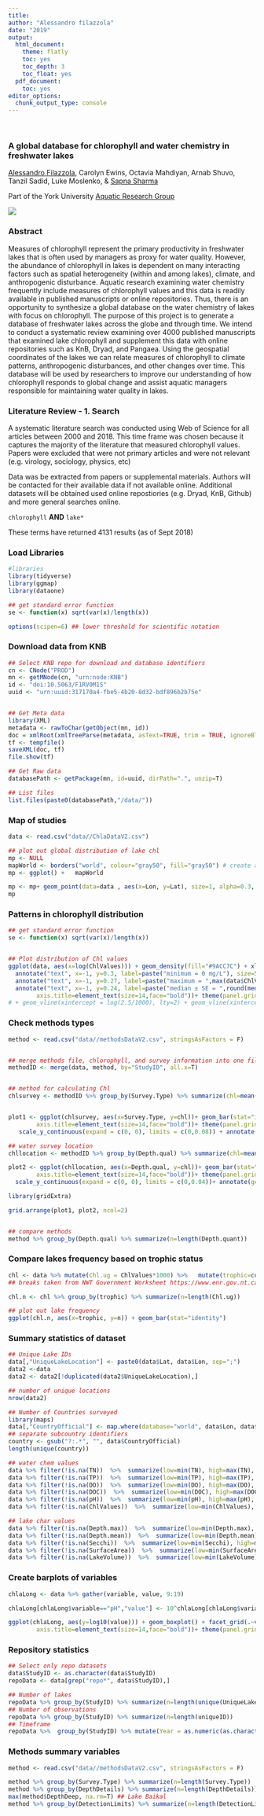 ```yaml
---
title:
author: "Alessandro filazzola"
date: "2019"
output:
  html_document:
    theme: flatly
    toc: yes
    toc_depth: 3
    toc_float: yes
  pdf_document:
    toc: yes
editor_options: 
  chunk_output_type: console
---
```

<br>  

### A global database for chlorophyll and water chemistry in freshwater lakes 

[Alessandro Filazzola](http://www.filazzola.info/), Carolyn Ewins, Octavia Mahdiyan, Arnab Shuvo, Tanzil Sadid, Luke Moslenko, & [Sapna Sharma](https://sharmalab.wordpress.com/)

Part of the York University [Aquatic Research Group](http://www.yorkaquaticresearch.ca/)

![](./lake.jpg)
<br> 

### Abstract

Measures of chlorophyll represent the primary productivity in freshwater lakes that is often used by managers as proxy for water quality. However, the abundance of chlorophyll in lakes is dependent on many interacting factors such as spatial heterogeneity (within and among lakes), climate, and anthropogenic disturbance. Aquatic research examining water chemistry frequently include measures of chlorophyll values and this data is readily available in published manuscripts or online repositories. Thus, there is an opportunity to synthesize a global database on the water chemistry of lakes with focus on chlorophyll. The purpose of this project is to generate a database of freshwater lakes across the globe and through time. We intend to conduct a systematic review examining over 4000 published manuscripts that examined lake chlorophyll and supplement this data with online repositories such as KnB, Dryad, and Pangaea. Using the geospatial coordinates of the lakes we can relate measures of chlorophyll to climate patterns, anthropogenic disturbances, and other changes over time. This database will be used by researchers to improve our understanding of how chlorophyll responds to global change and assist aquatic managers responsible for maintaining water quality in lakes. 

### Literature Review - 1. Search

A systematic literature search was conducted using Web of Science for all articles between 2000 and 2018. This time frame was chosen because it captures the majority of the literature that measured chlorophyll values. Papers were excluded that were not primary articles and were not relevant (e.g. virology, sociology, physics, etc)

Data was be extracted from papers or supplemental materials. Authors will be contacted for their available data if not available online. Additional datasets will be obtained used online repostiories (e.g. Dryad, KnB, Github) and more general searches online. 

`chlorophyll`
**AND** 
`lake*`

These terms have returned 4131 results (as of Sept 2018) 


### Load Libraries
```r
#libraries
library(tidyverse)
library(ggmap)
library(dataone)

## get standard error function
se <- function(x) sqrt(var(x)/length(x))

options(scipen=6) ## lower threshold for scientific notation
```

### Download data from KNB
```r
## Select KNB repo for download and database identifiers
cn <- CNode("PROD")
mn <- getMNode(cn, "urn:node:KNB")
id <- "doi:10.5063/F1RV0M1S"
uuid <- "urn:uuid:317170a4-fbe5-4b20-8d32-bdf896b2b75e"


## Get Meta data
library(XML)
metadata <- rawToChar(getObject(mn, id))
doc = xmlRoot(xmlTreeParse(metadata, asText=TRUE, trim = TRUE, ignoreBlanks = TRUE))
tf <- tempfile()
saveXML(doc, tf)
file.show(tf)

## Get Raw data
databasePath <- getPackage(mn, id=uuid, dirPath=".", unzip=T)

## List files
list.files(paste0(databasePath,"/data/"))

```

### Map of studies
```r

data <- read.csv("data//ChlaDataV2.csv")

## plot out global distribution of lake chl
mp <- NULL
mapWorld <- borders("world", colour="gray50", fill="gray50") # create a layer of borders
mp <- ggplot() +   mapWorld

mp <- mp+ geom_point(data=data , aes(x=Lon, y=Lat), size=1, alpha=0.3, color="#176117") + xlab("Longitude") + ylab("Latitude")
mp

```


### Patterns in chlorophyll distribution
```r

## get standard error function
se <- function(x) sqrt(var(x)/length(x))


## Plot distribution of Chl values
ggplot(data, aes(x=log(ChlValues))) + geom_density(fill="#9ACC7C") + xlab("Log transformed Chlorophyll a (mg/L)") + ylab("Frequency of observered values") + 
  annotate("text", x=-1, y=0.3, label=paste("minimum = 0 mg/L"), size=5) + ## min
  annotate("text", x=-1, y=0.27, label=paste("maximum = ",max(data$ChlValues), "mg/L"), size=5)  + ## max
  annotate("text", x=-1, y=0.24, label=paste("median ± SE = ",round(median(data$ChlValues),3), "±", formatC(round(se(data$ChlValues),4), digits=4,format="f") , "mg/L"), size=5) +theme(axis.text=element_text(size=12),
        axis.title=element_text(size=14,face="bold"))+ theme(panel.grid.major = element_blank(), panel.grid.minor = element_blank()) + xlim(-10,3) 
# + geom_vline(xintercept = log(2.5/1000), lty=2) + geom_vline(xintercept = log(0.001), lty=2)
```


### Check methods types
```r
method <- read.csv("data//methodsDataV2.csv", stringsAsFactors = F)


## merge methods file, chlorophyll, and survey information into one file
methodID <- merge(data, method, by="StudyID", all.x=T)


## method for calculating Chl
chlsurvey <- methodID %>% group_by(Survey.Type) %>% summarize(chl=mean(ChlValues), error=se(ChlValues)*1.96, n=length(ChlValues)) %>% filter(!Survey.Type %in% c("not described","undescribed","")) %>% filter(!is.na(Survey.Type))


plot1 <- ggplot(chlsurvey, aes(x=Survey.Type, y=chl))+ geom_bar(stat="identity", fill="#9ACC7C", color="black") + geom_errorbar(aes(x=Survey.Type,  ymin=chl-error, ymax=chl+error), lwd=1, width=0.2)  + xlab("") + ylab("Chlorophyll a (mg / L)")+theme(axis.text=element_text(size=12),
        axis.title=element_text(size=14,face="bold"))+ theme(panel.grid.major = element_blank(), panel.grid.minor = element_blank())+
   scale_y_continuous(expand = c(0, 0), limits = c(0,0.08)) + annotate(geom ="text", x=0.5, y=0.075, label="a", size=10)

## water survey location
chllocation <- methodID %>% group_by(Depth.qual) %>% summarize(chl=mean(ChlValues), error=se(ChlValues)*1.96, n=length(ChlValues)) %>% filter(!Depth.qual %in% c("not described","undescribed")) %>% filter(!is.na(Depth.qual))

plot2 <- ggplot(chllocation, aes(x=Depth.qual, y=chl))+ geom_bar(stat="identity", fill="#9ACC7C", color="black") + geom_errorbar(aes(x=Depth.qual,  ymin=chl-error, ymax=chl+error), lwd=1, width=0.5) +  xlab("") + ylab("")+theme(axis.text=element_text(size=12),
        axis.title=element_text(size=14,face="bold"))+ theme(panel.grid.major = element_blank(), panel.grid.minor = element_blank())+
  scale_y_continuous(expand = c(0, 0), limits = c(0,0.04))+ annotate(geom ="text", x=0.5, y=0.075, label="b", size=10)

library(gridExtra)

grid.arrange(plot1, plot2, ncol=2)


## compare methods
method %>% group_by(Depth.qual) %>% summarize(n=length(Depth.quant))

```




### Compare lakes frequency based on trophic status
```r

chl <- data %>% mutate(Chl.ug = ChlValues*1000) %>%   mutate(trophic=cut(Chl.ug, breaks=c(-Inf, 7, 9, 26, 75, Inf), labels=c("Oligotrophic","Oligo-mesotrophic","Mesotrophic","Eutrophic","Hyper-eutrophic")))
## breaks taken from NWT Government Worksheet https://www.enr.gov.nt.ca/sites/enr/files/chlorophyll.pdf

chl.n <- chl %>% group_by(trophic) %>% summarize(n=length(Chl.ug))

## plot out lake frequency
ggplot(chl.n, aes(x=trophic, y=n)) + geom_bar(stat="identity")


```
                                         

### Summary statistics of dataset
```r
## Unique Lake IDs
data[,"UniqueLakeLocation"] <- paste0(data$Lat, data$Lon, sep=";")
data2 <-data 
data2 <- data2[!duplicated(data2$UniqueLakeLocation),]

## number of unique locations
nrow(data2)

## Number of Countries surveyed
library(maps)
data[,"CountryOfficial"] <- map.where(database="world", data$Lon, data$Lat)
## separate subcountry identifiers
country <- gsub("?:.*", "", data$CountryOfficial)
length(unique(country))

## water chem values
data %>% filter(!is.na(TN))  %>%  summarize(low=min(TN), high=max(TN), avg=mean(TN), n=length(TN), prop=n/nrow(data)) ## amount of TN values
data %>% filter(!is.na(TP))  %>%  summarize(low=min(TP), high=max(TP), avg=mean(TP), n=length(TP), prop=n/nrow(data))## amount of TP values
data %>% filter(!is.na(DO))  %>%  summarize(low=min(DO), high=max(DO), avg=mean(DO), n=length(DO), prop=n/nrow(data))## amount of DO values
data %>% filter(!is.na(DOC))  %>%  summarize(low=min(DOC), high=max(DOC), avg=mean(DOC), n=length(DOC), prop=n/nrow(data))## amount of DOC values
data %>% filter(!is.na(pH))  %>%  summarize(low=min(pH), high=max(pH), avg=mean(pH), n=length(pH), prop=n/nrow(data)) ## amount of pH
data %>% filter(!is.na(ChlValues))  %>%  summarize(low=min(ChlValues), high=max(ChlValues), avg=mean(ChlValues), n=length(ChlValues), prop=n/nrow(data))

## lake char values
data %>% filter(!is.na(Depth.max))  %>%  summarize(low=min(Depth.max), high=max(Depth.max), avg=mean(Depth.max), n=length(Depth.max), prop = n/nrow(data)) ## max lake depth
data %>% filter(!is.na(Depth.mean))  %>%  summarize(low=min(Depth.mean), high=max(Depth.mean), avg=mean(Depth.mean), n=length(Depth.mean), prop = n/nrow(data))## mean lake depth
data %>% filter(!is.na(Secchi))  %>%  summarize(low=min(Secchi), high=max(Secchi), avg=mean(Secchi), n=length(Secchi), prop = n/nrow(data)) ## Secchi depth
data %>% filter(!is.na(SurfaceArea))  %>%  summarize(low=min(SurfaceArea), high=max(SurfaceArea), avg=mean(SurfaceArea), n=length(SurfaceArea), prop=n/nrow(data))  ## surface area
data %>% filter(!is.na(LakeVolume))  %>%  summarize(low=min(LakeVolume), high=max(LakeVolume), avg=mean(LakeVolume), n=length(LakeVolume), prop=n/nrow(data))  ## surface area


```

### Create barplots of variables
```r
chlaLong <- data %>% gather(variable, value, 9:19)

chlaLong[chlaLong$variable=="pH","value"] <- 10^chlaLong[chlaLong$variable=="pH","value"]

ggplot(chlaLong, aes(y=log10(value))) + geom_boxplot() + facet_grid(.~variable, scales="free") +theme(axis.text=element_text(size=12),
        axis.title=element_text(size=14,face="bold"))+ theme(panel.grid.major = element_blank(), panel.grid.minor = element_blank())
```


### Repository statistics
```r
## Select only repo datasets
data$StudyID <- as.character(data$StudyID) 
repoData <- data[grep("repo*", data$StudyID),]

## Number of lakes
repoData %>% group_by(StudyID) %>% summarize(n=length(unique(UniqueLakeName)))
## Number of observations
repoData %>% group_by(StudyID) %>% summarize(n=length(uniqueID))
## Timeframe
repoData %>%  group_by(StudyID) %>% mutate(Year = as.numeric(as.character(Year))) %>%  summarize(first = min(Year), last = max(Year))
```

### Methods summary variables
```r
method <- read.csv("data//methodsDataV2.csv", stringsAsFactors = F)

method %>% group_by(Survey.Type) %>% summarize(n=length(Survey.Type))
method %>% group_by(DepthDetails) %>% summarize(n=length(DepthDetails))
max(method$DepthDeep, na.rm=T) ## Lake Baikal
method %>% group_by(DetectionLimits) %>% summarize(n=length(DetectionLimits))


```